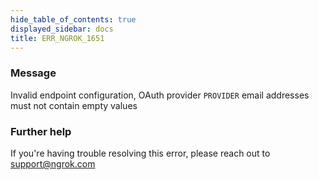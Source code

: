 ```yaml
---
hide_table_of_contents: true
displayed_sidebar: docs
title: ERR_NGROK_1651
---
```




### Message

Invalid endpoint configuration, OAuth provider `PROVIDER` email addresses must not contain empty values

<ErrorDetails error="err_ngrok_1651" />

### Further help

If you're having trouble resolving this error, please reach out to [support@ngrok.com](mailto:support@ngrok.com?subject=Help%20with%20ERR_NGROK_1651)
